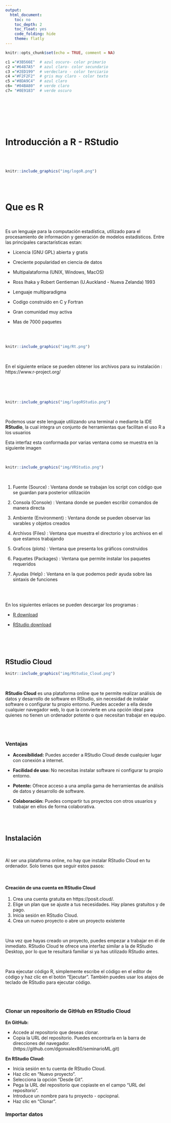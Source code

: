 ```yaml
---
output:
  html_document:
    toc: no
    toc_depth: 2
    toc_float: yes
    code_folding: hide
    theme: flatly
---
```



```r
knitr::opts_chunk$set(echo = TRUE, comment = NA)

c1 ="#3B566E"  # azul oscuro- color primario 
c2 ="#6487A5"  # azul claro- color secundario
c3 ="#2ED199"  # verdeclaro - color terciario
c4 ="#F2F2F2"  # gris muy claro - color texto
c5 ="#8DA9C4"  # azul claro 
c6= "#04BA80"  # verde claro
c7= "#0E9183"  # verde oscuro
```



<br/><br/>

<br/><br/>

# **Introducción a R - RStudio**

<br/><br/>


```r
knitr::include_graphics("img/logoR.png")
```

<br/><br/>

# **Que es R** 

<br/>

Es un lenguaje para la computación  estadística, utilizado para el procesamiento de información y generación de modelos estadísticos. Entre las principales caractarísticas  estan:

   + Licencia (GNU GPL)  abierta y gratis
   
   + Creciente popularidad en ciencia de datos

   + Multipalataforma (UNIX, Windows, MacOS)

   + Ross Ihaka y Robert Gentieman (U.Auckland - Nueva Zelanda) 1993

   + Lenguaje multiparadigma
   
   + Codigo construido en C y Fortran
   
   + Gran comunidad muy activa 
   
   + Mas de 7000 paquetes 
   
<br/><br/>

```r
knitr::include_graphics("img/Rt.png")
```

<br/>

En el siguiente enlace se pueden obtener los archivos para su instalación : https://www.r-project.org/

<br/><br/><br/>


```r
knitr::include_graphics("img/logoRStudio.png")
```

<br/>

Podemos usar este lenguaje utilizando una terminal o mediante la IDE **RStudio**, la cual integra un conjunto de herramientas que facilitan el uso R a los usuarios 




Esta interfaz esta conformada por varias ventana como se muestra en la siguiente imagen

<br/>

```r
knitr::include_graphics("img/VRStudio.png")
```

<br/>

1. Fuente (Source) : Ventana donde se trabajan los script  con código que se guardan para posterior utilización

2. Consola (Console) : Ventana donde se pueden escribir comandos de manera directa

3. Ambiente (Environment) : Ventana donde se pueden observar las varables y objetos creados

4. Archivos (Files) : Ventana que muestra el directorio y los archivos en el que estamos trabajando

5. Graficos (plots) : Ventana que presenta los gráficos construidos

6. Paquetes (Packages) : Ventana que permite instalar los paquetes requeridos

7. Ayudas (Help) : Ventana en la que podemos pedir ayuda sobre las sintaxis de funciones

<br/><br/>

En los siguientes enlaces se pueden descargar los programas :

+ [R download](https://cran.r-project.org/)

+ [RStudio download](https://rstudio.com/products/rstudio/download/)


<br/><br/><br/>

## **RStudio Cloud**

```r
knitr::include_graphics("img/RStudio_Cloud.png")
```

<br/>

**RStudio Cloud** es una plataforma online que te permite realizar análisis de datos y desarrollo de software en RStudio, sin necesidad de instalar software o configurar tu propio entorno. Puedes acceder a ella desde cualquier navegador web, lo que la convierte en una opción ideal para quienes no tienen un ordenador potente o que necesitan trabajar en equipo.

<br/><br/>

### **Ventajas**

* **Accesibilidad:** Puedes acceder a RStudio Cloud desde cualquier lugar con conexión a internet.

* **Facilidad de uso:** No necesitas instalar software ni configurar tu propio entorno.

* **Potente:** Ofrece acceso a una amplia gama de herramientas de análisis de datos y desarrollo de software.

* **Colaboración:** Puedes compartir tus proyectos con otros usuarios y trabajar en ellos de forma colaborativa.

<br/><br/>

## **Instalación**

<br/>

Al ser una plataforma online, no hay que instalar RStudio Cloud en tu ordenador. Solo tienes que seguir estos pasos:

<br/>

#### **Creación de una cuenta en RStudio Cloud**

1. Crea una cuenta gratuita en https://posit.cloud/.
2. Elige un plan que se ajuste a tus necesidades. Hay planes gratuitos y de pago.
3. Inicia sesión en RStudio Cloud.
4. Crea un nuevo proyecto o abre un proyecto existente

<br/>

Una vez que hayas creado un proyecto, puedes empezar a trabajar en él de inmediato. RStudio Cloud te ofrece una interfaz similar a la de RStudio Desktop, por lo que te resultará familiar si ya has utilizado RStudio antes.

<br/>

Para ejecutar código R, simplemente escribe el código en el editor de código y haz clic en el botón "Ejecutar". También puedes usar los atajos de teclado de RStudio para ejecutar código.

<br/><br/>

### **Clonar un repositorio de GitHub en RStudio Cloud**


**En GitHub:**

* Accede al repositorio que deseas clonar.
* Copia la URL del repositorio. Puedes encontrarla en la barra de direcciones del navegador. (https://github.com/dgonxalex80/seminarioML.git)

**En RStudio Cloud:**

* Inicia sesión en tu cuenta de RStudio Cloud.
* Haz clic en "Nuevo proyecto".
* Selecciona la opción "Desde Git".
* Pega la URL del repositorio que copiaste en el campo "URL del repositorio".
* Introduce un nombre para tu proyecto - opciopnal.
* Haz clic en "Clonar".



### **Importar datos**


